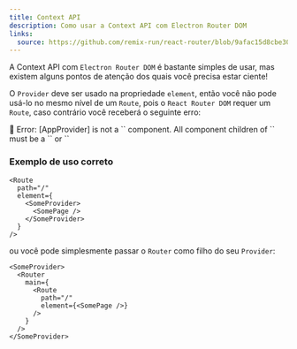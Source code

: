 ```yaml
---
title: Context API
description: Como usar a Context API com Electron Router DOM
links:
  source: https://github.com/remix-run/react-router/blob/9afac15d8cbe30b37d0f9e8b89c9f1e430dfe35a/examples/auth/src/App.tsx#L43-L46
---
```


A Context API com `Electron Router DOM` é bastante simples de usar, mas existem alguns pontos de atenção dos quais você precisa estar ciente!

O `Provider` deve ser usado na propriedade `element`, então você não pode usá-lo no mesmo nível de um `Route`, pois o `React Router DOM` requer um `Route`, caso contrário você receberá o seguinte erro:

 <Alert variant="destructive" className="my-4">
  <AlertTitle>🚫 Error: [AppProvider] is not a `<Route>` component.</AlertTitle>

  <AlertDescription>
    All component children of `<Routes>` must be a `<Route>` or `<React.Fragment>`
  </AlertDescription>
</Alert>

### Exemplo de uso correto

```tsx {4, 6}
<Route
  path="/"
  element={
    <SomeProvider>
      <SomePage />
    </SomeProvider>
  }
/>
```

ou você pode simplesmente passar o `Router` como filho do seu `Provider`:

```tsx {1, 10}
<SomeProvider>
  <Router
    main={
      <Route
        path="/"
        element={<SomePage />}
      />
    }
  />
</SomeProvider>
```
